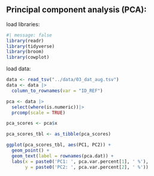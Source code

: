 ## Principal component analysis (PCA):

load libraries:

```r
#| message: false 
library(readr)
library(tidyverse)
library(broom)
library(cowplot)

```

load data:

```r
data <- read_tsv("../data/03_dat_aug.tsv")
data <- data |>
  column_to_rownames(var = "ID_REF")
```

```r
pca <- data |>
  select(where(is.numeric))|> 
  prcomp(scale = TRUE)

pca_scores <- pca$x

pca_scores_tbl <- as_tibble(pca_scores)

```

```r
ggplot(pca_scores_tbl, aes(PC1, PC2)) +
  geom_point() +
  geom_text(label = rownames(pca.dat)) +
  labs(x = paste0('PC1: ', pca.var.percent[1], ' %'),
       y = paste0('PC2: ', pca.var.percent[2], ' %'))
```
